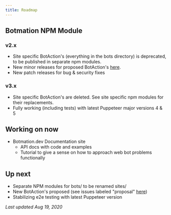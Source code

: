 ---
title: Roadmap
---

## Botmation NPM Module
### v2.x
 - Site specific BotAction's (everything in the bots directory) is deprecated, to be published in separate npm modules.
 - New minor releases for proposed BotAction's [here](https://github.com/mrWh1te/Botmation/issues).
 - New patch releases for bug & security fixes

### v3.x
 - Site specific BotAction's are deleted. See site specific npm modules for their replacements.
 - Fully working (including tests) with latest Puppeteer major versions 4 & 5

## Working on now
 - Botmation.dev Documentation site
   - API docs with code and examples
   - Tutorial to give a sense on how to approach web bot problems functionally

## Up next
 - Separate NPM modules for bots/ to be renamed sites/
 - New BotAction's proposed (see issues labeled "proposal" [here](https://github.com/mrWh1te/Botmation/issues))
 - Stabilizing e2e testing with latest Puppeteer version

*Last updated Aug 19, 2020*
